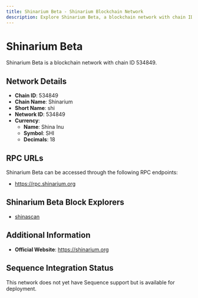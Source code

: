 ```yaml
--- 
title: Shinarium Beta - Shinarium Blockchain Network
description: Explore Shinarium Beta, a blockchain network with chain ID 534849. Learn about its native currency, Shina Inu, and how to interact with the network.
---
```


# Shinarium Beta

Shinarium Beta is a blockchain network with chain ID 534849.

## Network Details

- **Chain ID**: 534849
- **Chain Name**: Shinarium
- **Short Name**: shi
- **Network ID**: 534849
- **Currency**: 
  - **Name**: Shina Inu
  - **Symbol**: SHI
  - **Decimals**: 18

## RPC URLs

Shinarium Beta can be accessed through the following RPC endpoints:

- https://rpc.shinarium.org

## Shinarium Beta Block Explorers

- [shinascan](https://shinascan.shinarium.org)

## Additional Information

- **Official Website**: https://shinarium.org

## Sequence Integration Status

This network does not yet have Sequence support but is available for deployment.
